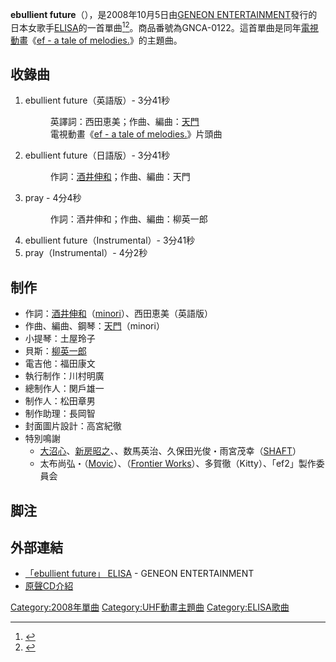 {{lowercase|ebullient future}}
{{Infobox Single
| Name           = ebullient future
| Cover          = Ebullient future.jpg
| Caption        =
| Artist         = [[ELISA_(歌手)|ELISA]]
| from Album     = [[white_pulsation|white pulsation]]
| A-side         = 
| B-side         = ebullient future（Japanese Version）<br/>pray
| Released       = {{flagicon|Japan}} 2008年10月5日
| Format         = CD
| Recorded       =
| Genre          = [[J-Pop|J-Pop]]、[[动画歌曲|动画歌曲]]
| Length         = 19:09
| Label          = [[GENEON_ENTERTAINMENT|GENEON ENTERTAINMENT]]
| Chart position =*17位（[[ORICON|ORICON]]）
| Writer         =
| Producer       =
| Certification  = 
| Last single    = [[HIKARI_(ELISA單曲)|HIKARI]] <br />（2008年）
| This single    = '''ebullient future'''<br />（2008年）
| Next single    = [[Wonder_Wind|Wonder Wind]] <br />（2009年）
}}
'''ebullient future'''（{{lang-ja|エブリエント・フューチャー}}），是2008年10月5日由[[GENEON_ENTERTAINMENT|GENEON ENTERTAINMENT]]發行的日本女歌手[[ELISA_(歌手)|ELISA]]的一首單曲<ref>{{Cite web |url=https://animeanime.jp/article/2008/11/08/3880.html |title=「ef」の世界を歌う　「ebullient future」のELISAオフィシャルコメント |accessdate=2019-04-18 |archive-date=2019-08-29 |archive-url=https://web.archive.org/web/20190829180139/https://animeanime.jp/article/2008/11/08/3880.html |dead-url=no }}</ref><ref>{{Cite web |url=https://okmusic.jp/news/2807 |title=ELISAの3rdシングル「ebullient future」がオリコン初登場17位を記録！ |accessdate=2019-04-18 |archive-date=2019-04-18 |archive-url=https://web.archive.org/web/20190418070627/https://okmusic.jp/news/2807 |dead-url=no }}</ref>。商品番號為GNCA-0122。這首單曲是同年[[電視動畫|電視動畫]]《[[ef_-_a_tale_of_melodies.|ef - a tale of melodies.]]》的主題曲。

== 收錄曲 ==
#ebullient future（英語版）- 3分41秒
#:英譯詞：西田恵美；作曲、編曲：[[天門_(作曲家)|天門]]
#:電視動畫《[[ef_-_a_tale_of_melodies.|ef - a tale of melodies.]]》片頭曲
#ebullient future（日語版）- 3分41秒
#:作詞：[[酒井伸和|酒井伸和]]；作曲、編曲：天門
#pray - 4分4秒
#:作詞：酒井伸和；作曲、編曲：柳英一郎
#ebullient future（Instrumental）- 3分41秒
#pray（Instrumental）- 4分2秒

== 制作 ==
* 作詞：[[酒井伸和|酒井伸和]]（[[minori|minori]]）、西田恵美（英語版）
* 作曲、編曲、鋼琴：[[天門_(作曲家)|天門]]（minori）
* 小提琴：土屋玲子
* 貝斯：[[柳英一郎|柳英一郎]]
* 電吉他：福田康文
* 執行制作：川村明廣
* 總制作人：関戶雄一
* 制作人：松田章男
* 制作助理：長岡智
* 封面圖片設計：高宮紀徹
* 特別鳴謝
** [[大沼心|大沼心]]、[[新房昭之|新房昭之]]、{{lang|ja|[[高山カツヒコ|高山カツヒコ]]}}、数馬英治、久保田光俊・雨宮茂幸（[[SHAFT|SHAFT]]）
** 太布尚弘・{{lang|ja|金庭こず恵}}（[[Movic|Movic]]）、{{lang|ja|シバタミツテル}}（[[Frontier_Works|Frontier Works]]）、多賀徹（Kitty）、「ef2」製作委員会

== 脚注 ==
<div class="references-small"><references /></div>

== 外部連結 ==
*[https://web.archive.org/web/20081016053800/http://www.geneon-ent.co.jp/music/elisa/gnca0122/index.html 「ebullient future」 ELISA] - GENEON ENTERTAINMENT
*[http://www.ef-melo.com/ 原聲CD介紹]{{WebCite|url=https://www.webcitation.org/6BWc9jAoX?url=http://www.ef-melo.com/index.html |date=20121019071558 |dateformat=iso }}

{{ELISA}}
{{DEFAULTSORT:Ebullient future}}
[[Category:2008年單曲|Category:2008年單曲]]
[[Category:UHF動畫主題曲|Category:UHF動畫主題曲]]
[[Category:ELISA歌曲|Category:ELISA歌曲]]